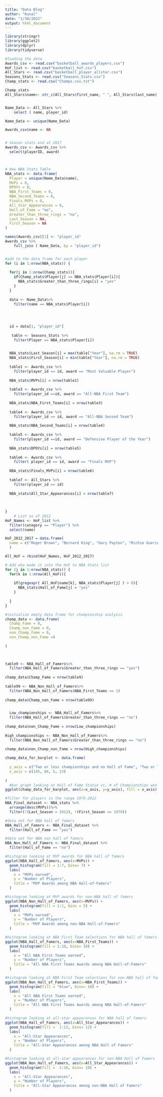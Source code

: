 ---
title: "Data Blog"
author: "Kunal"
date: "1/30/2022"
output: html_document
---

```{r setup, include=FALSE, echo=FALSE}
library(stringr)
library(ggplot2)
library(dplyr)
library(tidyverse)

#loading the data
Awards_csv <- read.csv("basketball_awards_players.csv")
HoF_list <- read.csv("basketball_hof.csv")
All_Stars <- read.csv("basketball_player_allstar.csv")
Seasons_Stats <- read.csv("Seasons_Stats.csv")
Champ_stats <- read.csv("Champs.csv.txt")

Champ_stats
All_Stars$name<- str_c(All_Stars$first_name, " ", All_Stars$last_name)


Name_Data <- All_Stars %>%
	select ( name, player_id)

Name_Data <- unique(Name_Data) 

Awards_csv$name <- NA


# Season stats end at 2017
Awards_csv <- Awards_csv %>%  
  select(playerID, award)



# New NBA Stats Table
NBA_stats <- data.frame(
  Player = unique(Name_Data$name),
  MVPs = 0,
  DPOYs = 0,
  NBA_First_Teams = 0,
  NBA_Second_Teams = 0,
  Finals_MVPs = 0,
  All_Star_Appearances = 0,
  Hall_of_Fame = "no",
  Greater_than_three_rings = "no",
  Last_Season = NA,
  First_Season = NA
)

names(Awards_csv)[1] <- "player_id"
Awards_csv %>%
	full_join ( Name_Data, by = "player_id") 


#add to the data frame for each player
for (i in 1:nrow(NBA_stats)) {
  
  for(j in 1:nrow(Champ_stats)){
    if(Champ_stats$Player[j] == NBA_stats$Player[i]){
      NBA_stats$Greater_than_three_rings[i] = "yes"
    }
  }
  
  data <- Name_Data%>%
    filter(name == NBA_stats$Player[i])
  

    
  
  id = data[1, "player_id"]
  
   table <- Seasons_Stats %>%
    filter(Player == NBA_stats$Player[i])

  
  NBA_stats$Last_Season[i] = max(table["Year"], na.rm = TRUE)
  NBA_stats$First_Season[i] = min(table["Year"], na.rm = TRUE)
  
  table1 <- Awards_csv %>%
    filter(player_id == id, award == "Most Valuable Player")
  
  NBA_stats$MVPs[i] = nrow(table1)
  
  table3 <- Awards_csv %>%
    filter(player_id ==id, award == "All-NBA First Team")
  
  NBA_stats$NBA_First_Teams[i] = nrow(table3)
  
  table4 <- Awards_csv %>%
    filter(player_id == id, award == "All-NBA Second Team")
    
  NBA_stats$NBA_Second_Teams[i] = nrow(table4)
    
  table5 <- Awards_csv %>%
    filter(player_id ==id, award == "Defensive Player of the Year")
    
  NBA_stats$DPOYs[i] = nrow(table5)
  
  table6 <- Awards_csv %>%
    filter( player_id == id, award == "Finals MVP")
    
  NBA_stats$Finals_MVPs[i] = nrow(table6)
  
  table7 <- All_Stars %>%
    filter(player_id == id)
    
  NBA_stats$All_Star_Appearances[i] = nrow(table7)
  
  
    
}
    # List as of 2012
HoF_Names <- HoF_list %>%
  filter(category == "Player") %>%
  select(name)

HoF_2012_2017 = data.frame(
  name = c("Roger Brown", "Bernard King", "Gary Payton", "Richie Guerin", "Sarunas Marciolionis", "Alonzo Mourning", "Mitch Richmond", "Guy Rodgers", "Louie Dampier", "Spencer Haywood", "Dikembe Mutombo", "Jo Jo White", "Yao Ming", "Cumberland Posey", "Zelmo Beaty", "Shaquille O'Neal", "Allen Iverson", "Tracy McGrady", "Nickos Galis", "George McGinnis", "Ray Allen", "Maurice Cheeks", "Grant Hill", "Jason Kidd", "Steve Nash", "Charlie Scott", "Dino Rada", "Carl Braun", "Chuck Cooper", "Vlade Divac", "Bobby Jones", "Sidney Moncrief", "Jack Sikma", "Paul Westphal", "Kobe Bryant", "Tamika Catchings", "Tim Duncan", "Kevin Garnett", "Chris Bosh", "Bob Dandridge", "Toni Kukoc", "Pearl Moore", "Paul Pierce", "Ben Wallace", "Chris Webber")
  )

All_HoF = rbind(HoF_Names, HoF_2012_2017)

# Add who made it into the HoF to NBA Stats list
for (j in 1:nrow(NBA_stats)) {
  for(k in 1:nrow(All_HoF)){
    
    if(gregexpr( All_HoF$name[k], NBA_stats$Player[j] ) > 0){
      NBA_stats$Hall_of_Fame[j] = "yes"
    }
    
  }
}

#initialize empty data frame for championship analysis
champ_data <- data.frame(
  Champ_Fame = 0,
  Champ_non_Fame = 0,
  non_Champ_Fame = 0,
  non_Champ_non_Fame =0
  
)


  
table9 <- NBA_Hall_of_Famers%>%
  filter(NBA_Hall_of_Famers$Greater_than_three_rings == "yes")
  
champ_data$Champ_Fame = nrow(table9)
  
table99 <- NBA_Non_Hall_of_Famers%>%
  filter(NBA_Non_Hall_of_Famers$NBA_First_Teams == 1)
  
champ_data$Champ_non_Fame = nrow(table99)


  Low_championships <- NBA_Hall_of_Famers%>%
  filter(NBA_Hall_of_Famers$Greater_than_three_rings == "no")
  
champ_data$non_Champ_Fame = nrow(Low_championships)
  
High_championships <- NBA_Non_Hall_of_Famers%>%
  filter(NBA_Non_Hall_of_Famers$Greater_than_three_rings == "no")
  
champ_data$non_Champ_non_Fame = nrow(High_championships)

champ_data_for_barplot <- data.frame(
  
  y_axis = c("Two or less championships and no Hall of Fame", "Two or less championships and Hall of Fame", "More than two championships and no Hall of Fame", "More than two championships and Hall of Fame"),
  x_axis = c(145, 84, 5, 23)
  
)
  #bar graph looking at Hall of Fame Status vs. # of Championships won
ggplot(champ_data_for_barplot, aes(x=x_axis, y=y_axis), fill = x_axis) + geom_bar(stat="identity", color = "black", fill="steelBlue")+scale_fill_manual(values=c("#999999", "#E69F00", "#56B4E9")) + theme_minimal() + labs(y = "", x = "Number of Players", title = "Hall of Fame status vs. # of Championships") 

#filter for players in the range 1979-2012
NBA_Final_dataset <- NBA_stats %>%
  arrange(desc(MVPs))%>%
  filter(!(Last_Season > 2012), !(First_Season <= 1979))

#data set for NBA hall of famers
NBA_Hall_of_Famers <- NBA_Final_dataset %>%
  filter(Hall_of_Fame == "yes")

#data set for NBA non hall of famers
NBA_Non_Hall_of_Famers <- NBA_Final_dataset %>%
  filter(Hall_of_Fame == "no")

#histogram looking at MVP awards for NBA hall of famers
ggplot(NBA_Hall_of_Famers, aes(x=MVPs)) +
  geom_histogram(fill = 1:7, bins= 7) +
  labs(
    x = "MVPs earned",
    y = "Number of Players",
    title = "MVP Awards among NBA Hall-of-Famers"
  ) 

#histogram looking at MVP awards for non-NBA hall of famers
ggplot(NBA_Non_Hall_of_Famers, aes(x=MVPs)) +
  geom_histogram(fill = 1:1, bins = 5) +
  labs(
    x = "MVPs earned",
    y = "Number of Players",
    title = "MVP Awards among non-NBA Hall-of-Famers"
  ) 

#histogram looking at NBA First Team selections for NBA hall of famers
ggplot(NBA_Hall_of_Famers, aes(x=NBA_First_Teams)) +
  geom_histogram(fill = 1:10, bins= 10) +
  labs(
    x = "All NBA First Teams earned",
    y = "Number of Players",
    title = "All NBA First Teams Awards among NBA Hall-of-Famers"
  ) 

#histogram looking at NBA First Team selections for non-NBA hall of famers
ggplot(NBA_Non_Hall_of_Famers, aes(x=NBA_First_Teams)) +
  geom_histogram(fill = "blue", bins= 10) +
  labs(
    x = "All NBA First Teams earned",
    y = "Number of Players",
    title = "All NBA First Teams Awards among NBA Hall-of-Famers"
  ) 

#histogram looking at all-star appearances for NBA hall of famers
ggplot(NBA_Hall_of_Famers, aes(x=All_Star_Appearances)) +
  geom_histogram(fill =  1:12, bins= 12) +
  labs(
    x = "All-Star Appearances",
    y = "Number of Players",
    title = "All-Star Appearances among NBA Hall of Famers"
  ) 

#histogram looking at all-star appearances for non-NBA Hall of Famers
ggplot(NBA_Non_Hall_of_Famers, aes(x=All_Star_Appearances)) +
  geom_histogram(fill =  1:10, bins= 10) +
  labs(
    x = "All-Star Appearances",
    y = "Number of Players",
    title = "All-Star Appearances among non-NBA Hall of Famers"
  ) 









```







